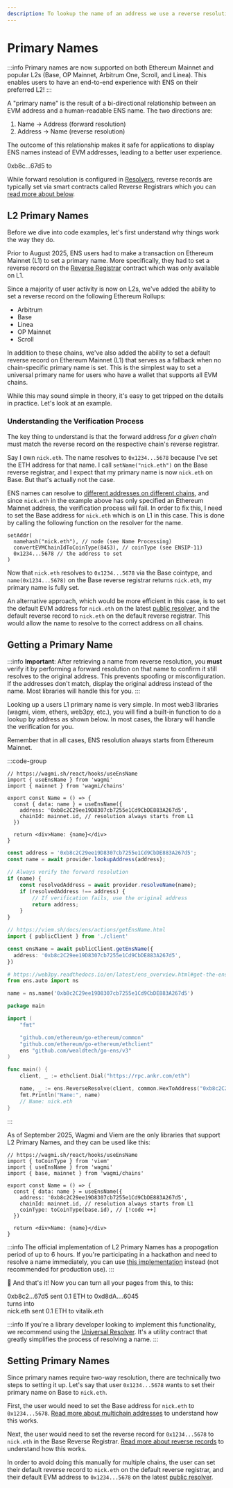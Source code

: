 ```yaml
---
description: To lookup the name of an address we use a reverse resolution. This allows users to indicate a primary name.
---
```



# Primary Names

:::info
Primary names are now supported on both Ethereum Mainnet and popular L2s (Base, OP Mainnet, Arbitrum One, Scroll, and Linea). This enables users to have an end-to-end experience with ENS on their preferred L2!
:::

A "primary name" is the result of a bi-directional relationship between an EVM address and a human-readable ENS name. The two directions are:

1. Name -> Address (forward resolution)
2. Address -> Name (reverse resolution)

The outcome of this relationship makes it safe for applications to display ENS names instead of EVM addresses, leading to a better user experience.

<Card className="flex items-center justify-center gap-2">
  <span className="font-medium">0xb8c...67d5</span>
  <span>to</span>
  <EnsProfile name="nick.eth" hideAddress />
</Card>

While forward resolution is configured in [Resolvers](/resolvers/quickstart), reverse records are typically set via smart contracts called Reverse Registrars which you can [read more about below](#setting-primary-names).

## L2 Primary Names

Before we dive into code examples, let's first understand why things work the way they do.

Prior to August 2025, ENS users had to make a transaction on Ethereum Mainnet (L1) to set a primary name. More specifically, they had to set a reverse record on the [Reverse Registrar](/registry/reverse) contract which was only available on L1.

<QandA
  open
  question="What is the difference between a reverse record and a primary name?"
  answer="A reverse record is a mapping from an EVM address to an ENS name, which is only part of a primary name. In order for a primary name to be valid, the name must also forward resolve to the same address on the respective chain."
/>

Since a majority of user activity is now on L2s, we've added the ability to set a reverse record on the following Ethereum Rollups:

- Arbitrum
- Base
- Linea
- OP Mainnet
- Scroll

In addition to these chains, we've also added the ability to set a default reverse record on Ethereum Mainnet (L1) that serves as a fallback when no chain-specific primary name is set. This is the simplest way to set a universal primary name for users who have a wallet that supports all EVM chains.

While this may sound simple in theory, it's easy to get tripped on the details in practice. Let's look at an example.

### Understanding the Verification Process

The key thing to understand is that the forward address _for a given chain_ must match the reverse record on the respective chain's reverse registrar.

Say I own `nick.eth`. The name resolves to `0x1234...5678` because I've set the ETH address for that name. I call `setName("nick.eth")` on the Base reverse registrar, and I expect that my primary name is now `nick.eth` on Base. But that's actually not the case.

ENS names can resolve to [different addresses on different chains](/web/resolution), and since `nick.eth` in the example above has only specified an Ethereum Mainnet address, the verification process will fail. In order to fix this, I need to set the Base address for `nick.eth` which is on L1 in this case. This is done by calling the following function on the resolver for the name.

```solidity
setAddr(
  namehash("nick.eth"), // node (see Name Processing)
  convertEVMChainIdToCoinType(8453), // coinType (see ENSIP-11)
  0x1234...5678 // the address to set
)
```

Now that `nick.eth` resolves to `0x1234...5678` via the Base cointype, and `name(0x1234...5678)` on the Base reverse registrar returns `nick.eth`, my primary name is fully set.

An alternative approach, which would be more efficient in this case, is to set the default EVM address for `nick.eth` on the latest [public resolver](/resolvers/public), and the default reverse record to `nick.eth` on the default reverse registrar. This would allow the name to resolve to the correct address on all chains.

## Getting a Primary Name

:::info
**Important**: After retrieving a name from reverse resolution, you **must** verify it by performing a forward resolution on that name to confirm it still resolves to the original address. This prevents spoofing or misconfiguration. If the addresses don't match, display the original address instead of the name. Most libraries will handle this for you.
:::

Looking up a users L1 primary name is very simple. In most web3 libraries (wagmi, viem, ethers, web3py, etc.), you will find a built-in function to do a lookup by address as shown below. In most cases, the library will handle the verification for you.

Remember that in all cases, ENS resolution always starts from Ethereum Mainnet.

:::code-group

```tsx [Wagmi]
// https://wagmi.sh/react/hooks/useEnsName
import { useEnsName } from 'wagmi'
import { mainnet } from 'wagmi/chains'

export const Name = () => {
  const { data: name } = useEnsName({
    address: '0xb8c2C29ee19D8307cb7255e1Cd9CbDE883A267d5',
    chainId: mainnet.id, // resolution always starts from L1
  })

  return <div>Name: {name}</div>
}
```

```ts [Ethers v5]
const address = '0xb8c2C29ee19D8307cb7255e1Cd9CbDE883A267d5';
const name = await provider.lookupAddress(address);

// Always verify the forward resolution
if (name) {
    const resolvedAddress = await provider.resolveName(name);
    if (resolvedAddress !== address) {
        // If verification fails, use the original address
        return address;
    }
}
```

```ts [Viem]
// https://viem.sh/docs/ens/actions/getEnsName.html
import { publicClient } from './client'

const ensName = await publicClient.getEnsName({
  address: '0xb8c2C29ee19D8307cb7255e1Cd9CbDE883A267d5',
})
```

```py [Web3.py]
# https://web3py.readthedocs.io/en/latest/ens_overview.html#get-the-ens-name-for-an-address
from ens.auto import ns

name = ns.name('0xb8c2C29ee19D8307cb7255e1Cd9CbDE883A267d5')
```

```go [Go]
package main

import (
	"fmt"

	"github.com/ethereum/go-ethereum/common"
	"github.com/ethereum/go-ethereum/ethclient"
	ens "github.com/wealdtech/go-ens/v3"
)

func main() {
	client, _ := ethclient.Dial("https://rpc.ankr.com/eth")

	name, _ := ens.ReverseResolve(client, common.HexToAddress("0xb8c2C29ee19D8307cb7255e1Cd9CbDE883A267d5"))
	fmt.Println("Name:", name)
	// Name: nick.eth
}
```

:::

As of September 2025, Wagmi and Viem are the only libraries that support L2 Primary Names, and they can be used like this:

```tsx [Wagmi]
// https://wagmi.sh/react/hooks/useEnsName
import { toCoinType } from 'viem'
import { useEnsName } from 'wagmi'
import { base, mainnet } from 'wagmi/chains'

export const Name = () => {
  const { data: name } = useEnsName({
    address: '0xb8c2C29ee19D8307cb7255e1Cd9CbDE883A267d5',
    chainId: mainnet.id, // resolution always starts from L1
    coinType: toCoinType(base.id), // [!code ++]
  })

  return <div>Name: {name}</div>
}
```

:::info
The official implementation of L2 Primary Names has a propogation period of up to 6 hours. If you're participating in a hackathon and need to resolve a name immediately, you can use [this implementation](https://github.com/ensdomains/frontend-template/blob/main/src/hooks/useEnsNameOptimistic.tsx) instead (not recommended for production use).
:::

🎉 And that's it! Now you can turn all your pages from this, to this:

<Card className="flex flex-col items-center gap-2">
  <div className="flex items-center gap-2">
    <Badge>0xb8c2...67d5</Badge>
    <span>sent 0.1 ETH to</span>
    <Badge>0xd8dA....6045</Badge>
  </div>
  <span className="text-grey text-sm">turns into</span>
  <div className="flex items-center gap-2">
    <Badge>nick.eth</Badge>
    <span>sent 0.1 ETH to</span>
    <Badge>vitalik.eth</Badge>
  </div>
</Card>

:::info
If you're a library developer looking to implement this functionality, we recommend using the [Universal Resolver](/resolvers/universal). It's a utility contract that greatly simplifies the process of resolving a name.
:::

## Setting Primary Names

Since primary names require two-way resolution, there are technically two steps to setting it up. Let's say that user `0x1234...5678` wants to set their primary name on Base to `nick.eth`.

First, the user would need to set the Base address for `nick.eth` to `0x1234...5678`. [Read more about multichain addresses](/web/resolution#multi-chain-addresses-btc-ltc-etc) to understand how this works.

Next, the user would need to set the reverse record for `0x1234...5678` to `nick.eth` in the Base Reverse Registrar. [Read more about reverse records](/registry/reverse) to understand how this works.

In order to avoid doing this manually for multiple chains, the user can set their default reverse record to `nick.eth` on the default reverse registrar, and their default EVM address to `0x1234...5678` on the latest [public resolver](/resolvers/public).

<EmbedLink
  href="/registry/reverse"
  title="Reverse Registrars"
  description="Learn more about the smart contracts that manage reverse records on L1 and L2s."
/>
